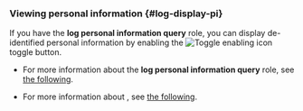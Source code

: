 ### Viewing personal information {#log-display-pi}

If you have the **log personal information query** role, you can display de-identified personal information by enabling the <Cmdname sid="BTN08818" className="uitext" /> ![Toggle enabling icon](/img/ic-toggle-on.svg) toggle button. 

- For more information about the **log personal information query** role, see [the following](/project/project-structure#CNT08829).

- For more information about <Cmdname sid="TTL08814" className="uitext" />, see [the following](/log/log-setting#log-deidentification-of-personal-info). 
